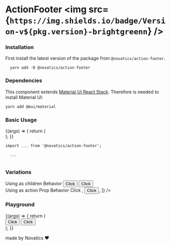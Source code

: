 

<Meta title="ActionFooter" component={ActionFooter} />

# ActionFooter <img src={`https://img.shields.io/badge/Version-v${pkg.version}-brightgreenn`} />

### Installation

First install the latest version of the package from `@novatics/action-footer`.

```shell
  yarn add -D @novatics/action-footer
```

### Dependencies

This component extends [Material UI React Stack](https://mui.com/material-ui/react-stack). Therefore is needed to install Material UI:

```bash
yarn add @mui/material
```

### Basic Usage

<Canvas>
  <Story name="Basic Usage">
    {(args) => {
      return (
        <div style={{ display: 'flex', flexDirection: 'row' }}>
          <ActionFooter {...args} />
        </div>
      );
    }}
  </Story>
</Canvas>

```tsx
import ... from '@novatics/action-footer';

  ...


```

### Variations

<Canvas>
  <Story name="Variations">
    <div
      style={{
        display: 'flex',
        flexDirection: 'row',
        justifyContent: 'space-around',
      }}
    >
      <div>
        Using as children Behavior
        <ActionFooter spacing={2}>
          <Button variant="outlined" color="primary">
            Click
          </Button>
          <Button variant="contained" color="primary">
            Click
          </Button>
        </ActionFooter>
      </div>
      <div>
        Using as action Prop Behavior
        <ActionFooter
          spacing={2}
          action={[
            <Button variant="outlined" color="primary">
              Click
            </Button>,
            <Button variant="contained" color="primary">
              Click
            </Button>,
          ]}
        />
      </div>
    </div>
  </Story>
</Canvas>

### Playground

<Canvas>
  <Story
    name="Playground"
    argTypes={{
      error: false,
      checked: false,
    }}
  >
    {(args) => {
      return (
        <div style={{ display: 'flex', flexDirection: 'row' }}>
          <ActionFooter
            style={{
              width: '100%',
            }}
            {...args}
          >
            <Button variant="outlined" color="primary">
              Click
            </Button>
            <Button variant="contained" color="primary">
              Click
            </Button>
          </ActionFooter>
        </div>
      );
    }}
  </Story>
</Canvas>

<ArgsTable story="Playground" />

made by Novatics ❤

